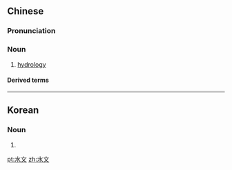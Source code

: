 ==Chinese==
{{zh-forms}}

===Pronunciation===
{{zh-pron
|m=shuǐwén
|c=seoi1 man4
|mn=qz,xm,zz:chúi-bûn
|cat=n
}}

===Noun===
{{zh-noun}}

# [[hydrology]]

====Derived terms====
{{zh-der|水文學}}

----

==Korean==
{{ko-hanjatab}}

===Noun===
{{ko-noun|hj|hangeul=수문}}

# {{hanja form of|수문|<!--
-->}}

[[pt:水文]]
[[zh:水文]]